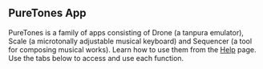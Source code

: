 
## PureTones App
PureTones is a family of apps consisting of Drone (a tanpura emulator), Scale (a microtonally adjustable musical keyboard) and Sequencer (a tool for composing musical works). Learn how to use them from the [Help](/help/) page. Use the tabs below to access and use each function.

<MusicRoom />
